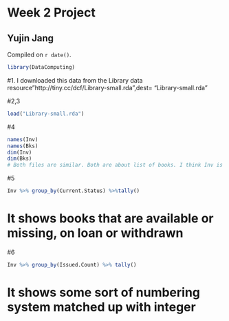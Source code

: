 # Week 2 Project

## Yujin Jang

<!-- leave this material as is -->
Compiled on `r date()`.

```r
library(DataComputing)
```
<!-- put your content after this line -->

#1. I downloaded this data from the Library data resource"http://tiny.cc/dcf/Library-small.rda",dest= "Library-small.rda"

#2,3
<!--Basics-->
```r
load("Library-small.rda")
```

#4
```r
names(Inv)
names(Bks)
dim(Inv)
dim(Bks)
# Both files are similar. Both are about list of books. I think Inv is for Macalester Inventory since it has its location, barcode, current status etc. Bks could be more specific info of the books such as its title, edition, language etc. 
```
#5
```r
Inv %>% group_by(Current.Status) %>%tally()
```
# It shows books that are available or missing, on loan or withdrawn

#6
```r
Inv %>% group_by(Issued.Count) %>% tally()
```
# It shows some sort of numbering system matched up with integer
